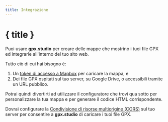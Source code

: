 ```yaml
---
title: Integrazione
---
```


<script>
</script>

# { title }

Puoi usare **gpx.studio** per creare delle mappe che mostrino i tuoi file GPX ed integrarle all'interno del tuo sito web.

Tutto ciò di cui hai bisogno è:

1. Un <a href="https://account.mapbox.com/auth/signup" target="_blank">token di accesso a Mapbox</a> per caricare la mappa, e
2. Dei file GPX ospitati sul tuo server, su Google Drive, o accessibili tramite un URL pubblico.

Potrai quindi divertirti ad utilizzare il configuratore che trovi qua sotto per personalizzare la tua mappa e per generare il codice HTML corrispondente.

<DocsNote type="warning">

Dovrai configurare la <a href="https://developer.mozilla.org/en-US/docs/Web/HTTP/CORS" target="_blank">Condivisione di risorse multiorigine (CORS)</a> sul tuo server per consentire a <b>gpx.studio</b> di caricare i tuoi file GPX.

</DocsNote>

<EmbeddingPlayground />

